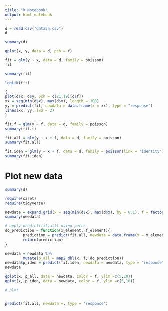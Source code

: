 ```yaml
---
title: "R Notebook"
output: html_notebook
---
```




```r
d = read.csv("data3a.csv")
d

```

```r
summary(d)

qplot(x, y, data = d, pch = f)
```


```r
fit = glm(y ~ x, data = d, family = poisson)
fit

summary(fit)
```

```r
logLik(fit)


```

```r
{
plot(d$x, d$y, pch = c(21,19)[d$f])
xx = seq(min(d$x), max(d$x), length = 100)
yy = predict(fit, newdata = data.frame(x = xx), type = "response")
lines(xx, yy, lwd = 2)
}

```

```r
fit.f = glm(y ~ f, data = d, family = poisson)
summary(fit.f)

```

```r
fit.all = glm(y ~ x + f, data = d, family = poisson)
summary(fit.all)

```

```r
fit.iden = glm(y ~ x + f, data = d, family = poisson(link = "identity"))
summary(fit.iden)

```


# Plot new data
```r
summary(d)

require(caret)
require(tidyverse)

newdata = expand.grid(x = seq(min(d$x), max(d$x), by = 0.1), f = factor(c("C","T")))
summary(newdata)

# apply predict(fit.all) using purrr
do_prediction = function(x_element, f_element){
        prediction = predict(fit.all, newdata = data.frame(x = x_element, f = f_element), type = "response")
        return(prediction)
}

newdata = newdata %>%
        mutate(p_all = map2_dbl(x, f, do_prediction))
newdata$p_iden = predict(fit.iden, newdata = newdata, type = "response")
newdata
```

```r
qplot(x, p_all, data = newdata, color = f, ylim =c(5,10))
qplot(x, p_iden, data = newdata, color = f, ylim =c(5,10))

```


```r
# plot 


predict(fit.all, newdata =, type = "response") 



```




